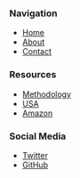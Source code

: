 ### Navigation

* [Home](index.html)
* [About](about.html)
* [Contact](contact.html)

### Resources

* [Methodology](methodology.html)
* [USA](usa.html)
* [Amazon](amazon.html)

### Social Media

* [Twitter](https://twitter.com/yourhandle)
* [GitHub](https://github.com/yourusername)